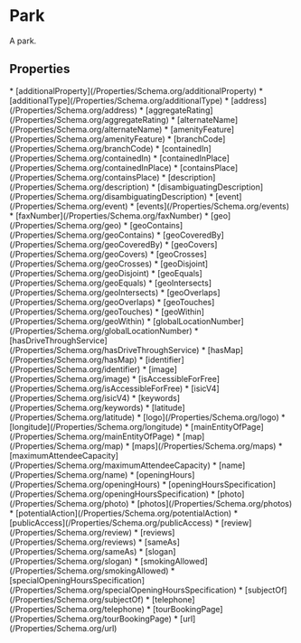   
# Park

A park.

## Properties

<Grid>
* [additionalProperty](/Properties/Schema.org/additionalProperty)
* [additionalType](/Properties/Schema.org/additionalType)
* [address](/Properties/Schema.org/address)
* [aggregateRating](/Properties/Schema.org/aggregateRating)
* [alternateName](/Properties/Schema.org/alternateName)
* [amenityFeature](/Properties/Schema.org/amenityFeature)
* [branchCode](/Properties/Schema.org/branchCode)
* [containedIn](/Properties/Schema.org/containedIn)
* [containedInPlace](/Properties/Schema.org/containedInPlace)
* [containsPlace](/Properties/Schema.org/containsPlace)
* [description](/Properties/Schema.org/description)
* [disambiguatingDescription](/Properties/Schema.org/disambiguatingDescription)
* [event](/Properties/Schema.org/event)
* [events](/Properties/Schema.org/events)
* [faxNumber](/Properties/Schema.org/faxNumber)
* [geo](/Properties/Schema.org/geo)
* [geoContains](/Properties/Schema.org/geoContains)
* [geoCoveredBy](/Properties/Schema.org/geoCoveredBy)
* [geoCovers](/Properties/Schema.org/geoCovers)
* [geoCrosses](/Properties/Schema.org/geoCrosses)
* [geoDisjoint](/Properties/Schema.org/geoDisjoint)
* [geoEquals](/Properties/Schema.org/geoEquals)
* [geoIntersects](/Properties/Schema.org/geoIntersects)
* [geoOverlaps](/Properties/Schema.org/geoOverlaps)
* [geoTouches](/Properties/Schema.org/geoTouches)
* [geoWithin](/Properties/Schema.org/geoWithin)
* [globalLocationNumber](/Properties/Schema.org/globalLocationNumber)
* [hasDriveThroughService](/Properties/Schema.org/hasDriveThroughService)
* [hasMap](/Properties/Schema.org/hasMap)
* [identifier](/Properties/Schema.org/identifier)
* [image](/Properties/Schema.org/image)
* [isAccessibleForFree](/Properties/Schema.org/isAccessibleForFree)
* [isicV4](/Properties/Schema.org/isicV4)
* [keywords](/Properties/Schema.org/keywords)
* [latitude](/Properties/Schema.org/latitude)
* [logo](/Properties/Schema.org/logo)
* [longitude](/Properties/Schema.org/longitude)
* [mainEntityOfPage](/Properties/Schema.org/mainEntityOfPage)
* [map](/Properties/Schema.org/map)
* [maps](/Properties/Schema.org/maps)
* [maximumAttendeeCapacity](/Properties/Schema.org/maximumAttendeeCapacity)
* [name](/Properties/Schema.org/name)
* [openingHours](/Properties/Schema.org/openingHours)
* [openingHoursSpecification](/Properties/Schema.org/openingHoursSpecification)
* [photo](/Properties/Schema.org/photo)
* [photos](/Properties/Schema.org/photos)
* [potentialAction](/Properties/Schema.org/potentialAction)
* [publicAccess](/Properties/Schema.org/publicAccess)
* [review](/Properties/Schema.org/review)
* [reviews](/Properties/Schema.org/reviews)
* [sameAs](/Properties/Schema.org/sameAs)
* [slogan](/Properties/Schema.org/slogan)
* [smokingAllowed](/Properties/Schema.org/smokingAllowed)
* [specialOpeningHoursSpecification](/Properties/Schema.org/specialOpeningHoursSpecification)
* [subjectOf](/Properties/Schema.org/subjectOf)
* [telephone](/Properties/Schema.org/telephone)
* [tourBookingPage](/Properties/Schema.org/tourBookingPage)
* [url](/Properties/Schema.org/url)
</Grid>

